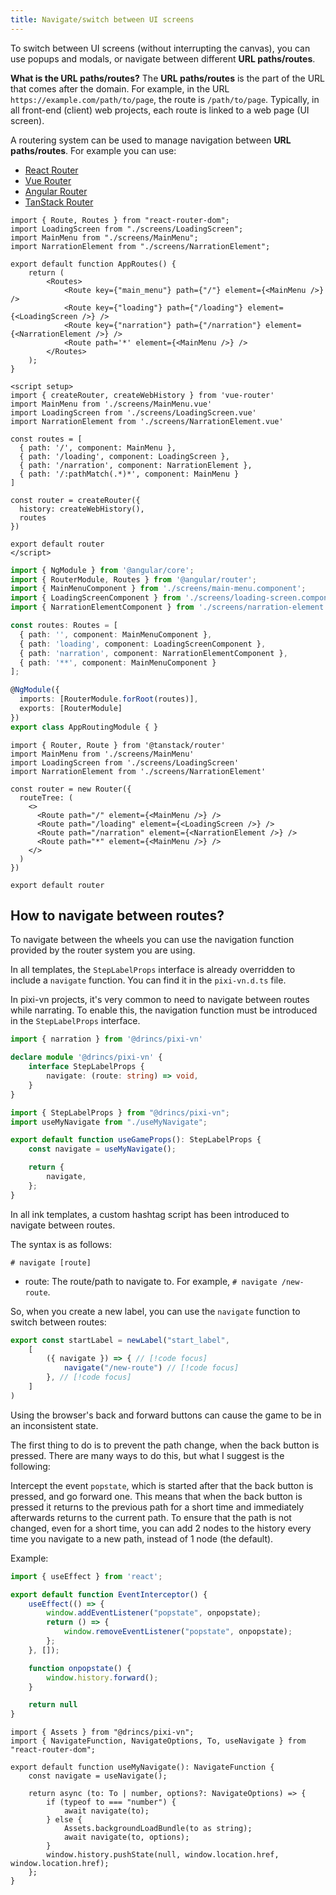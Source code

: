 ```yaml
---
title: Navigate/switch between UI screens
---
```


To switch between UI screens (without interrupting the canvas), you can use popups and modals, or navigate between different **URL paths/routes**.

**What is the URL paths/routes?** The **URL paths/routes** is the part of the URL that comes after the domain. For example, in the URL `https://example.com/path/to/page`, the route is `/path/to/page`. Typically, in all front-end (client) web projects, each route is linked to a web page (UI screen).

A routering system can be used to manage navigation between **URL paths/routes**. For example you can use:

* [React Router](https://reactrouter.com/)
* [Vue Router](https://router.vuejs.org/)
* [Angular Router](https://angular.io/guide/router)
* [TanStack Router](https://tanstack.com/router/latest)

```tsx tab="React Router"
import { Route, Routes } from "react-router-dom";
import LoadingScreen from "./screens/LoadingScreen";
import MainMenu from "./screens/MainMenu";
import NarrationElement from "./screens/NarrationElement";

export default function AppRoutes() {
    return (
        <Routes>
            <Route key={"main_menu"} path={"/"} element={<MainMenu />} />
            <Route key={"loading"} path={"/loading"} element={<LoadingScreen />} />
            <Route key={"narration"} path={"/narration"} element={<NarrationElement />} />
            <Route path='*' element={<MainMenu />} />
        </Routes>
    );
}
```

```vue tab="Vue Router"
<script setup>
import { createRouter, createWebHistory } from 'vue-router'
import MainMenu from './screens/MainMenu.vue'
import LoadingScreen from './screens/LoadingScreen.vue'
import NarrationElement from './screens/NarrationElement.vue'

const routes = [
  { path: '/', component: MainMenu },
  { path: '/loading', component: LoadingScreen },
  { path: '/narration', component: NarrationElement },
  { path: '/:pathMatch(.*)*', component: MainMenu }
]

const router = createRouter({
  history: createWebHistory(),
  routes
})

export default router
</script>
```

```typescript tab="Angular Router"
import { NgModule } from '@angular/core';
import { RouterModule, Routes } from '@angular/router';
import { MainMenuComponent } from './screens/main-menu.component';
import { LoadingScreenComponent } from './screens/loading-screen.component';
import { NarrationElementComponent } from './screens/narration-element.component';

const routes: Routes = [
  { path: '', component: MainMenuComponent },
  { path: 'loading', component: LoadingScreenComponent },
  { path: 'narration', component: NarrationElementComponent },
  { path: '**', component: MainMenuComponent }
];

@NgModule({
  imports: [RouterModule.forRoot(routes)],
  exports: [RouterModule]
})
export class AppRoutingModule { }
```

```tsx tab="TanStack Router"
import { Router, Route } from '@tanstack/router'
import MainMenu from './screens/MainMenu'
import LoadingScreen from './screens/LoadingScreen'
import NarrationElement from './screens/NarrationElement'

const router = new Router({
  routeTree: (
    <>
      <Route path="/" element={<MainMenu />} />
      <Route path="/loading" element={<LoadingScreen />} />
      <Route path="/narration" element={<NarrationElement />} />
      <Route path="*" element={<MainMenu />} />
    </>
  )
})

export default router
```

## How to navigate between routes?

To navigate between the wheels you can use the navigation function provided by the router system you are using.

<Callout title="Templates" type="info">

In all templates, the `StepLabelProps` interface is already overridden to include a `navigate` function. You can find it in the `pixi-vn.d.ts` file.

</Callout>

In pixi-vn projects, it's very common to need to navigate between routes while narrating. To enable this, the navigation function must be introduced in the `StepLabelProps` interface.

```ts tab="pixi-vn.d.ts"
import { narration } from '@drincs/pixi-vn'

declare module '@drincs/pixi-vn' {
    interface StepLabelProps {
        navigate: (route: string) => void,
    }
}
```

```ts tab="hooks/useGameProps.ts"
import { StepLabelProps } from "@drincs/pixi-vn";
import useMyNavigate from "./useMyNavigate";

export default function useGameProps(): StepLabelProps {
    const navigate = useMyNavigate();

    return {
        navigate,
    };
}
```

<Callout title="ink" type="info">

In all ink templates, a <DynamicLink href="/ink/ink-hashtag">custom hashtag script</DynamicLink> has been introduced to navigate between routes.

The syntax is as follows:

```ink
# navigate [route]
```

* route: The route/path to navigate to. For example, `# navigate /new-route`.

</Callout>

So, when you create a new label, you can use the `navigate` function to switch between routes:

```ts tab="labels/startLabel.ts"
export const startLabel = newLabel("start_label",
    [
        ({ navigate }) => { // [!code focus]
            navigate("/new-route") // [!code focus]
        }, // [!code focus]
    ]
)
```

<Accordions>

<Accordion title="Block the browser's back and forward buttons" id="block-back-forward">

Using the browser's back and forward buttons can cause the game to be in an inconsistent state.

The first thing to do is to prevent the path change, when the back button is pressed. There are many ways to do this, but what I suggest is the following:

Intercept the event `popstate`, which is started after that the back button is pressed, and go forward one. This means that when the back button is pressed it returns to the previous path for a short time and immediately afterwards returns to the current path. To ensure that the path is not changed, even for a short time, you can add 2 nodes to the history every time you navigate to a new path, instead of 1 node (the default).

Example:

```ts title="EventInterceptor.ts"
import { useEffect } from 'react';

export default function EventInterceptor() {
    useEffect(() => {
        window.addEventListener("popstate", onpopstate);
        return () => {
            window.removeEventListener("popstate", onpopstate);
        };
    }, []);

    function onpopstate() {
        window.history.forward();
    }

    return null
}
```

```tsx title="React example"
import { Assets } from "@drincs/pixi-vn";
import { NavigateFunction, NavigateOptions, To, useNavigate } from "react-router-dom";

export default function useMyNavigate(): NavigateFunction {
    const navigate = useNavigate();

    return async (to: To | number, options?: NavigateOptions) => {
        if (typeof to === "number") {
            await navigate(to);
        } else {
            Assets.backgroundLoadBundle(to as string);
            await navigate(to, options);
        }
        window.history.pushState(null, window.location.href, window.location.href);
    };
}
```

</Accordion>

</Accordions>
